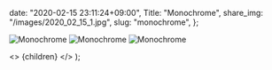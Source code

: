 
  date: "2020-02-15 23:11:24+09:00",
  Title: "Monochrome",
  share_img: "/images/2020_02_15_1.jpg",
  slug: "monochrome",
};

![Monochrome](/images/2020_02_15_1.jpg)
![Monochrome](/images/2020_02_15_2.jpg)
![Monochrome](/images/2020_02_15_3.jpg)

  <>
    <Head>
      <title>{meta.Title} | 異郷好実</title>
    </Head>
    <PostLayout meta={meta}>{children}</PostLayout>
  </>
);
